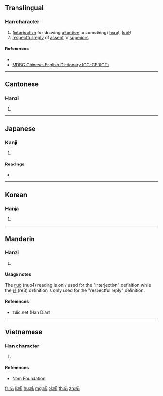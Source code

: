 ==Translingual==

===Han character===
{{Han char|rn=30|rad=口|as=09|sn=12|four=64064|canj=RTKR|ids=⿰口若}}

# ([[interjection]] for drawing [[attention]] to something) [[here]]!, [[look]]!
# [[respectful]] [[reply]] of [[assent]] to [[superior]]s

====References====
* {{Han ref|kx=0198.100|dkj=03926|dj=0419.180|hdz=10637.040|uh=558F|ud=21903|bh=D86F|bd=55407}}
* [http://www.mdbg.net/chindict/chindict.php?page=worddict&wdrst=0&wdqb=%E5%96%8F MDBG Chinese-English Dictionary (CC-CEDICT)]

----

==Cantonese==

===Hanzi===
{{yue-hanzi|jyut=[[je5]]|y=ye5}}

# {{defn|lang=yue|sort=口09}}

----

==Japanese==

===Kanji===
{{ja-kanji|grade=|rs=口09}}

# {{defn|lang=ja|sort=口09}}

====Readings====
* {{ja-readings|on=[[しゃ]] (sha), [[にゃ]] (nya), [[じゃく]] (jaku), [[にゃく]] (nyaku), [[だく]] (daku)|kun=[[はい]] (hai)}}

----

==Korean==

===Hanja===
{{ko-hanja|hangeul=야|rv=ya|mr=ya}}

# {{defn|lang=ko|sort=口09}}

----

==Mandarin==

===Hanzi===
{{cmn-hanzi|pin=[[nuò]] ([[nuo4]]), [[rě]] ([[re3]])|wg=no<sup>4</sup>, je<sup>3</sup>}}

# {{defn|lang=cmn|sort=口09}}

====Usage notes====
The [[nuò]] (nuo4) reading is only used for the "interjection" definition while the [[rě]] (re3) definition is only used for the "respectful reply" definition.

====References====
* [http://www.zdic.net/zd/zi/ZdicE5Zdic96Zdic8F.htm zdic.net (Han Dian)]

----

==Vietnamese==

===Han character===
{{vi-hantu|[[nặc]], [[nhạ]]|rs=口09}}

# {{defn|lang=vi|sort=口09}}

====References====
* [http://nomfoundation.org/common/nom_details.php?codepoint=558f Nom Foundation]

[[fr:喏]]
[[li:喏]]
[[hu:喏]]
[[mg:喏]]
[[pl:喏]]
[[th:喏]]
[[zh:喏]]